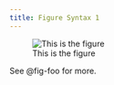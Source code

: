 ```yaml
---
title: Figure Syntax 1
---
```


![This is the figure](img/surus.jpg){#fig-foo}

See @fig-foo for more.
